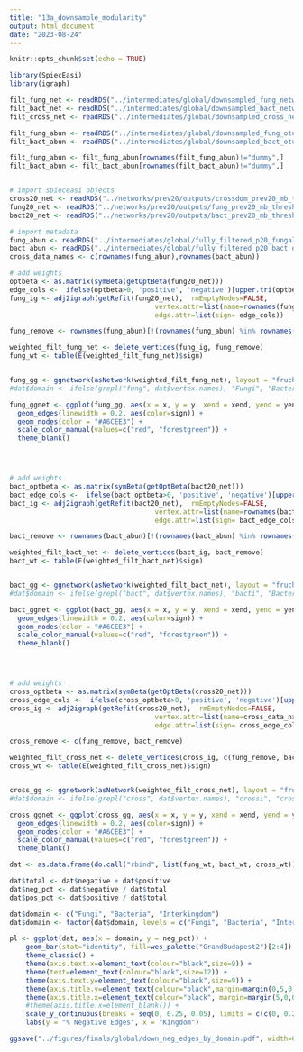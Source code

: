 ```yaml
---
title: "13a_downsample_modularity"
output: html_document
date: "2023-08-24"
---
```


```r
knitr::opts_chunk$set(echo = TRUE)
```

```r
library(SpiecEasi)
library(igraph)
```

```r
filt_fung_net <- readRDS("../intermediates/global/downsampled_fung_network.rds")
filt_bact_net <- readRDS("../intermediates/global/downsampled_bact_network.rds")
filt_cross_net <- readRDS("../intermediates/global/downsampled_cross_network.rds")

filt_fung_abun <- readRDS("../intermediates/global/downsampled_fung_otu_table.rds")
filt_bact_abun <- readRDS("../intermediates/global/downsampled_bact_otu_table.rds")

filt_fung_abun <- filt_fung_abun[rownames(filt_fung_abun)!="dummy",]
filt_bact_abun <- filt_bact_abun[rownames(filt_bact_abun)!="dummy",]


# import spieceasi objects
cross20_net <- readRDS("../networks/prev20/outputs/crossdom_prev20_mb_thresh01_with_dummy.rds")
fung20_net <- readRDS("../networks/prev20/outputs/fung_prev20_mb_thresh01_with_dummy.rds")
bact20_net <- readRDS("../networks/prev20/outputs/bact_prev20_mb_thresh01_with_dummy.rds")

# import metadata
fung_abun <- readRDS("../intermediates/global/fully_filtered_p20_fungal_otu_table_matched_up.rds")
bact_abun <- readRDS("../intermediates/global/fully_filtered_p20_bact_otu_table_matched_up.rds")
cross_data_names <- c(rownames(fung_abun),rownames(bact_abun))
```

```r
# add weights
optbeta <- as.matrix(symBeta(getOptBeta(fung20_net)))
edge_cols <-  ifelse(optbeta>0, 'positive', 'negative')[upper.tri(optbeta) & optbeta!=0]
fung_ig <- adj2igraph(getRefit(fung20_net),  rmEmptyNodes=FALSE,
                                    vertex.attr=list(name=rownames(fung_abun)),
                                    edge.attr=list(sign= edge_cols))

fung_remove <- rownames(fung_abun)[!(rownames(fung_abun) %in% rownames(filt_fung_abun))]

weighted_filt_fung_net <- delete_vertices(fung_ig, fung_remove)
fung_wt <- table(E(weighted_filt_fung_net)$sign)


fung_gg <- ggnetwork(asNetwork(weighted_filt_fung_net), layout = "fruchtermanreingold")
#dat$domain <- ifelse(grepl("fung", dat$vertex.names), "Fungi", "Bacteria")

fung_ggnet <- ggplot(fung_gg, aes(x = x, y = y, xend = xend, yend = yend)) +
  geom_edges(linewidth = 0.2, aes(color=sign)) +
  geom_nodes(color = "#A6CEE3") +
  scale_color_manual(values=c("red", "forestgreen")) +
  theme_blank() 




# add weights
bact_optbeta <- as.matrix(symBeta(getOptBeta(bact20_net)))
bact_edge_cols <-  ifelse(bact_optbeta>0, 'positive', 'negative')[upper.tri(bact_optbeta) & bact_optbeta!=0]
bact_ig <- adj2igraph(getRefit(bact20_net),  rmEmptyNodes=FALSE,
                                    vertex.attr=list(name=rownames(bact_abun)),
                                    edge.attr=list(sign= bact_edge_cols))

bact_remove <- rownames(bact_abun)[!(rownames(bact_abun) %in% rownames(filt_bact_abun))]

weighted_filt_bact_net <- delete_vertices(bact_ig, bact_remove)
bact_wt <- table(E(weighted_filt_bact_net)$sign)


bact_gg <- ggnetwork(asNetwork(weighted_filt_bact_net), layout = "fruchtermanreingold")
#dat$domain <- ifelse(grepl("bact", dat$vertex.names), "bacti", "Bacteria")

bact_ggnet <- ggplot(bact_gg, aes(x = x, y = y, xend = xend, yend = yend)) +
  geom_edges(linewidth = 0.2, aes(color=sign)) +
  geom_nodes(color = "#A6CEE3") +
  scale_color_manual(values=c("red", "forestgreen")) +
  theme_blank() 




# add weights
cross_optbeta <- as.matrix(symBeta(getOptBeta(cross20_net)))
cross_edge_cols <-  ifelse(cross_optbeta>0, 'positive', 'negative')[upper.tri(cross_optbeta) & cross_optbeta!=0]
cross_ig <- adj2igraph(getRefit(cross20_net),  rmEmptyNodes=FALSE,
                                    vertex.attr=list(name=cross_data_names),
                                    edge.attr=list(sign= cross_edge_cols))

cross_remove <- c(fung_remove, bact_remove)

weighted_filt_cross_net <- delete_vertices(cross_ig, c(fung_remove, bact_remove))
cross_wt <- table(E(weighted_filt_cross_net)$sign)


cross_gg <- ggnetwork(asNetwork(weighted_filt_cross_net), layout = "fruchtermanreingold")
#dat$domain <- ifelse(grepl("cross", dat$vertex.names), "crossi", "crosseria")

cross_ggnet <- ggplot(cross_gg, aes(x = x, y = y, xend = xend, yend = yend)) +
  geom_edges(linewidth = 0.2, aes(color=sign)) +
  geom_nodes(color = "#A6CEE3") +
  scale_color_manual(values=c("red", "forestgreen")) +
  theme_blank() 

```

```r
dat <- as.data.frame(do.call("rbind", list(fung_wt, bact_wt, cross_wt)))

dat$total <- dat$negative + dat$positive
dat$neg_pct <- dat$negative / dat$total
dat$pos_pct <- dat$positive / dat$total

dat$domain <- c("Fungi", "Bacteria", "Interkingdom")
dat$domain <- factor(dat$domain, levels = c("Fungi", "Bacteria", "Interkingdom"))

pl <- ggplot(dat, aes(x = domain, y = neg_pct)) +
    geom_bar(stat="identity", fill=wes_palette("GrandBudapest2")[2:4]) +
    theme_classic() +
    theme(axis.text.x=element_text(colour="black",size=9)) +
    theme(text=element_text(colour="black",size=12)) +
    theme(axis.text.y=element_text(colour="black",size=9)) +
    theme(axis.title.y=element_text(colour="black",margin=margin(0,5,0,0))) +
    theme(axis.title.x=element_text(colour="black", margin=margin(5,0,0,0))) +
    #theme(axis.title.x=element_blank()) +
    scale_y_continuous(breaks = seq(0, 0.25, 0.05), limits = c(c(0, 0.25))) +
    labs(y = "% Negative Edges", x = "Kingdom")

ggsave("../figures/finals/global/down_neg_edges_by_domain.pdf", width=6, height=4.5)
```



